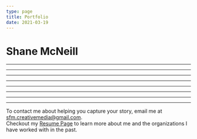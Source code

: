 ```yaml
---
type: page
title: Portfolio
date: 2021-03-19
---
```



# Shane McNeill

<Vimeo
  video="785858745"
  responsive
  showTitle={false}
  showPortrait={false}
  showByline={false}
  controls={true}
/>

---

<VideoCard 
  title="2021 Videography Reel"
  description="A montage of clips from my time as a videographer for the Portland State Vikings, United PDX Soccer Club, and Oregon Airsoft Arena."
  video="716187981"
  type="vimeo"
/>

---

<VideoCard 
  title="United PDX: 05 Boys' Journey Through Idaho Regionals"
  description="Narrated by the team's goalkeeper Ben McDonald, this video explores the 05 Boys team of the youth soccer club United PDX during their time at Far West Regionals."
  video="724090542"
  type="vimeo"
/>

---

<VideoCard 
  title="United PDX: 06 Girls Regional Match"
  description="A video showcasing the 06 Girls team of United PDX during their regional match in Idaho."
  video="722786548"
  type="vimeo"
/>

---

<VideoCard 
  title="United PDX: 07 Boys"
  description="A video about the 07 Boys team of United PDX during their run to the finals Far West Regional Championships."
  video="728964815"
  type="vimeo"
/>

---

<VideoCard 
  title="United PDX: Youth Development Academy"
  description="One minute video for United PDX's Youth Development Academy (YDA).  This is the United PDX's top tier, high performance program with teams competing regionally and nationally.  Interviewed the YDA Directors, Jonathan Wilkins and Trevor Tharp."
  video="717311576"
  type="vimeo"
/>

---

<VideoCard 
  title="Wild Diversity: Promo"
  description="A 30 second social media promo for Wild Diversity telling the story of Rudy, a Mexican-American who speaks about his love of nature and what the outdoors mean to him."
  video="716196018"
  type="vimeo"
/>

---

<VideoCard 
  title="Short Film: My Sweet Whiskey"
  description="Worked as both a DP and Camera Operator on the short film My Sweet Whiskey. In this dark comedy, a brother and sister attempt to film a documentary about a pair of bank robbers leading up to their latest heist and the eventual bloody aftermath."
  video="jDDkkI5PXcU"
  type="youtube"
/>

---

<div style={{textAlign: 'center', marginBottom: "1em"}}>To contact me about helping you capture your story, email me at <a href="mailto:sfm.creativemedia@gmail.com">sfm.creativemedia@gmail.com</a>.</div>
<div style={{textAlign: 'center'}}>Checkout my <a href="/resume">Resume Page</a> to learn more about me and the organizations I have worked with in the past.</div>
